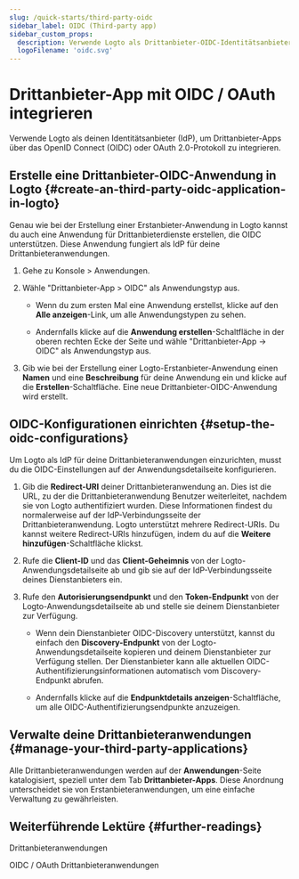 ```yaml
---
slug: /quick-starts/third-party-oidc
sidebar_label: OIDC (Third-party app)
sidebar_custom_props:
  description: Verwende Logto als Drittanbieter-OIDC-Identitätsanbieter (IdP) für deine Anwendung.
  logoFilename: 'oidc.svg'
---
```


# Drittanbieter-App mit OIDC / OAuth integrieren

Verwende Logto als deinen Identitätsanbieter (IdP), um Drittanbieter-Apps über das OpenID Connect (OIDC) oder OAuth 2.0-Protokoll zu integrieren.

## Erstelle eine Drittanbieter-OIDC-Anwendung in Logto \{#create-an-third-party-oidc-application-in-logto}

Genau wie bei der Erstellung einer Erstanbieter-Anwendung in Logto kannst du auch eine Anwendung für Drittanbieterdienste erstellen, die OIDC unterstützen. Diese Anwendung fungiert als IdP für deine Drittanbieteranwendungen.

1. Gehe zu <CloudLink to="/applications">Konsole > Anwendungen</CloudLink>.

2. Wähle "Drittanbieter-App > OIDC" als Anwendungstyp aus.

   - Wenn du zum ersten Mal eine Anwendung erstellst, klicke auf den **Alle anzeigen**-Link, um alle Anwendungstypen zu sehen.

   - Andernfalls klicke auf die **Anwendung erstellen**-Schaltfläche in der oberen rechten Ecke der Seite und wähle "Drittanbieter-App -> OIDC" als Anwendungstyp aus.

3. Gib wie bei der Erstellung einer Logto-Erstanbieter-Anwendung einen **Namen** und eine **Beschreibung** für deine Anwendung ein und klicke auf die **Erstellen**-Schaltfläche. Eine neue Drittanbieter-OIDC-Anwendung wird erstellt.

## OIDC-Konfigurationen einrichten \{#setup-the-oidc-configurations}

Um Logto als IdP für deine Drittanbieteranwendungen einzurichten, musst du die OIDC-Einstellungen auf der Anwendungsdetailseite konfigurieren.

1. Gib die **Redirect-URI** deiner Drittanbieteranwendung an. Dies ist die URL, zu der die Drittanbieteranwendung Benutzer weiterleitet, nachdem sie von Logto authentifiziert wurden. Diese Informationen findest du normalerweise auf der IdP-Verbindungsseite der Drittanbieteranwendung. Logto unterstützt mehrere Redirect-URIs. Du kannst weitere Redirect-URIs hinzufügen, indem du auf die **Weitere hinzufügen**-Schaltfläche klickst.

2. Rufe die **Client-ID** und das **Client-Geheimnis** von der Logto-Anwendungsdetailseite ab und gib sie auf der IdP-Verbindungsseite deines Dienstanbieters ein.

3. Rufe den **Autorisierungsendpunkt** und den **Token-Endpunkt** von der Logto-Anwendungsdetailseite ab und stelle sie deinem Dienstanbieter zur Verfügung.

   - Wenn dein Dienstanbieter OIDC-Discovery unterstützt, kannst du einfach den **Discovery-Endpunkt** von der Logto-Anwendungsdetailseite kopieren und deinem Dienstanbieter zur Verfügung stellen. Der Dienstanbieter kann alle aktuellen OIDC-Authentifizierungsinformationen automatisch vom Discovery-Endpunkt abrufen.

   - Andernfalls klicke auf die **Endpunktdetails anzeigen**-Schaltfläche, um alle OIDC-Authentifizierungsendpunkte anzuzeigen.

## Verwalte deine Drittanbieteranwendungen \{#manage-your-third-party-applications}

Alle Drittanbieteranwendungen werden auf der **Anwendungen**-Seite katalogisiert, speziell unter dem Tab **Drittanbieter-Apps**. Diese Anordnung unterscheidet sie von Erstanbieteranwendungen, um eine einfache Verwaltung zu gewährleisten.

## Weiterführende Lektüre \{#further-readings}

<Url href="/integrate-logto/third-party-applications">Drittanbieteranwendungen</Url>

<Url href="/integrate-logto/third-party-applications/oidc-oauth-third-party-applications">
  OIDC / OAuth Drittanbieteranwendungen
</Url>
